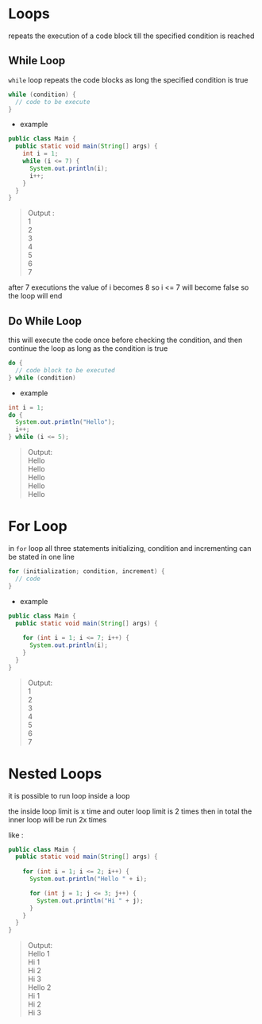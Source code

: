 # Loops

repeats the execution of a code block till the specified condition is reached

## While Loop

`while` loop repeats the code blocks as long the specified condition is true

```java
while (condition) {
  // code to be execute
}
```

- example
```java
public class Main {
  public static void main(String[] args) {
    int i = 1;
    while (i <= 7) {
      System.out.println(i);
      i++;
    }  
  }
}
```
> Output : <br>
> 1 <br>
> 2 <br>
> 3 <br>
> 4 <br>
> 5 <br> 
> 6 <br>
> 7
>

after 7 executions the value of i becomes 8 so i <= 7 will become false so the loop will end

## Do While Loop

this will execute the code once before checking the condition, and then continue the loop as long as the condition is true

```java
do {
  // code block to be executed
} while (condition)
```

- example
```java
int i = 1;
do {
  System.out.println("Hello");
  i++;
} while (i <= 5);
```
> Output: <br>
> Hello <br>
> Hello <br>
> Hello <br>
> Hello <br>
> Hello <br>


# For Loop

in `for` loop all three statements initializing, condition and incrementing can be stated in one line

```java
for (initialization; condition, increment) {
  // code 
}
```

- example
```java
public class Main {
  public static void main(String[] args) {
    
    for (int i = 1; i <= 7; i++) {
      System.out.println(i);
    }
  }
}
```
> Output: <br>
> 1 <br>
> 2 <br>
> 3 <br>
> 4 <br> 
> 5 <br>
> 6 <br>
> 7 <br>


# Nested Loops

it is possible to run loop inside a loop 

the inside loop limit is x time and outer loop limit is 2 times then in total the inner loop will be run 2x times

like :

```java
public class Main {
  public static void main(String[] args) {
    
    for (int i = 1; i <= 2; i++) {
      System.out.println("Hello " + i);

      for (int j = 1; j <= 3; j++) {
        System.out.println("Hi " + j);
      }
    }
  }
}
```
> Output: <br>
> Hello 1 <br>
> Hi 1 <br>
> Hi 2 <br>
> Hi 3 <br>
> Hello 2 <br>
> Hi 1 <br>
> Hi 2 <br>
> Hi 3 <br>
